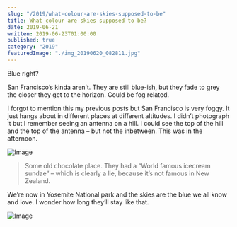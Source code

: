 ```yaml
---
slug: "/2019/what-colour-are-skies-supposed-to-be"
title: What colour are skies supposed to be?
date: 2019-06-21
written: 2019-06-23T01:00:00
published: true
category: "2019"
featuredImage: "./img_20190620_082811.jpg"
---
```


Blue right?

San Francisco’s kinda aren’t. They are still blue-ish, but they fade to grey the closer they get to the horizon. Could be fog related.

I forgot to mention this my previous posts but San Francisco is very foggy. It just hangs about in different places at different altitudes. I didn’t photograph it but I remember seeing an antenna on a hill. I could see the top of the hill and the top of the antenna – but not the inbetween. This was in the afternoon.

![Image](./img_20190620_082811.jpg)

> Some old chocolate place. They had a “World famous icecream sundae” – which is clearly a lie, because it’s not famous in New Zealand.

We’re now in Yosemite National park and the skies are the blue we all know and love. I wonder how long they’ll stay like that.

![Image](./img_20190622_030813.jpg)
